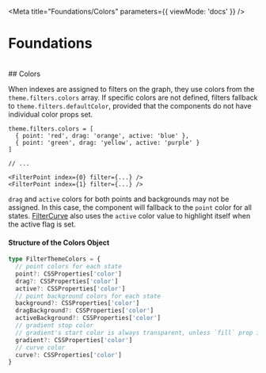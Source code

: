 
<Meta title="Foundations/Colors" parameters={{ viewMode: 'docs' }} />

# Foundations
<br/>
## Colors

When indexes are assigned to filters on the graph, they use colors from the `theme.filters.colors` array. If specific colors are not defined, filters fallback to `theme.filters.defaultColor`, provided that the components do not have individual color props set.

```tsx
theme.filters.colors = [
  { point: 'red', drag: 'orange', active: 'blue' },
  { point: 'green', drag: 'yellow', active: 'purple' }
]

// ...

<FilterPoint index={0} filter={...} />
<FilterPoint index={1} filter={...} />
```

`drag` and `active` colors for both points and backgrounds may not be assigned. In this case, the component will fallback to the `point` color for all states. [FilterCurve](?path=/docs/components-filtercurve--docs) also uses the `active` color value to highlight itself when the active flag is set.


#### Structure of the Colors Object

```ts
type FilterThemeColors = {
  // point colors for each state
  point?: CSSProperties['color']
  drag?: CSSProperties['color']
  active?: CSSProperties['color']
  // point background colors for each state
  background?: CSSProperties['color']
  dragBackground?: CSSProperties['color']
  activeBackground?: CSSProperties['color']
  // gradient stop color
  // gradient's start color is always transparent, unless `fill` prop is set to true
  gradient?: CSSProperties['color']
  // curve color
  curve?: CSSProperties['color']
}
```
